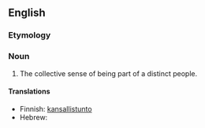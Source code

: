 ==English==

===Etymology===
{{suffix|people|hood}}

===Noun===
{{en-noun|-}}

# The collective sense of being part of a distinct people.

====Translations====
{{trans-top|collective sense of being part of a distinct people}}
* Finnish: [[kansallistunto]]
* Hebrew: {{t-|he|עמיות|f|tr=amiut|sc=Hebr}}
{{trans-mid}}
{{trans-bottom}}